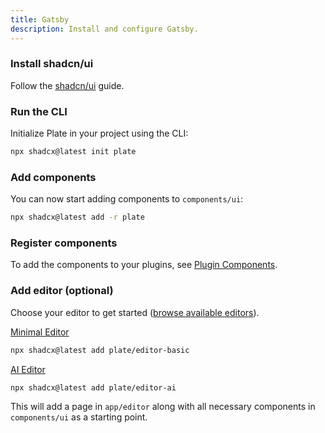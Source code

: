 ```yaml
---
title: Gatsby
description: Install and configure Gatsby.
---
```


<Steps>

### Install shadcn/ui

Follow the [shadcn/ui](https://ui.shadcn.com/docs/installation/gatsby) guide.

### Run the CLI

Initialize Plate in your project using the CLI:

```bash
npx shadcx@latest init plate
```

### Add components

You can now start adding components to `components/ui`:

```bash
npx shadcx@latest add -r plate
```

### Register components

To add the components to your plugins, see [Plugin Components](/docs/plugin-components#register-components).

### Add editor (optional)

Choose your editor to get started ([browse available editors](/editors)). 

[Minimal Editor](https://template.platejs.org/editor)
```bash
npx shadcx@latest add plate/editor-basic
```

[AI Editor](https://playground.platejs.org/editor)
```bash
npx shadcx@latest add plate/editor-ai
```

This will add a page in `app/editor` along with all necessary components in `components/ui` as a starting point.

</Steps>
